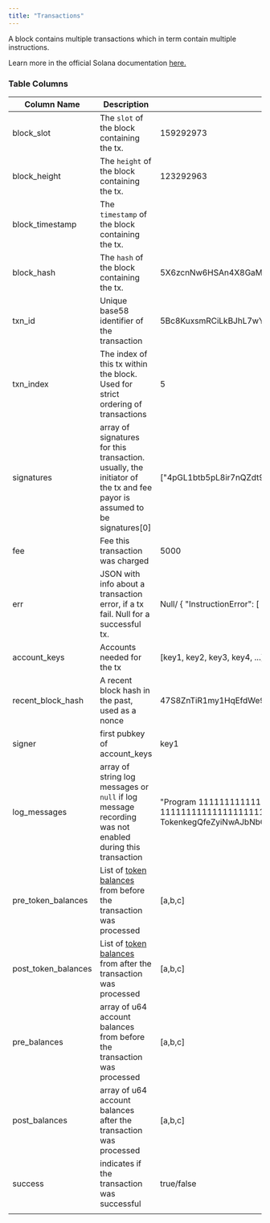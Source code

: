 ```yaml
---
title: "Transactions"
---
```


A block contains multiple transactions which in term contain multiple instructions.

Learn more in the official Solana documentation [here.](https://docs.solana.com/developing/programming-model/transactions)

### Table Columns

| Column Name           | Description                                                                                                                                         | Example                                                                                                                                                                                                                    |
| --------------------- | --------------------------------------------------------------------------------------------------------------------------------------------------- | -------------------------------------------------------------------------------------------------------------------------------------------------------------------------------------------------------------------------- |
| block\_slot           | The `slot` of the block containing the tx.                                                                                                          | 159292973                                                                                                                                                                                                                  |
| block\_height         | The `height` of the block containing the tx.                                                                                                        | 123292963                                                                                                                                                                                                                  |
| block\_timestamp      | The `timestamp` of the block containing the tx.                                                                                                     |                                                                                                                                                                                                                            |
| block\_hash           | The `hash` of the block containing the tx.                                                                                                          | 5X6zcnNw6HSAn4X8GaMnzBp8JnWPcNHoAThFwFN1oeph                                                                                                                                                                               |
| txn\_id               | Unique base58 identifier of the transaction                                                                                                         | 5Bc8KuxsmRCiLkBJhL7wYuTsawUiux2enj4xYr7FsPG7eUxVoCPKwqj9LcCAvTztA2drUJghUBTqo8C62qpRMM4H                                                                                                                                   |
| txn\_index            | The index of this tx within the block. Used for strict ordering of transactions                                                                     | 5                                                                                                                                                                                                                          |
| signatures            | array of signatures for this transaction. usually, the initiator of the tx and fee payor is assumed to be signatures\[0]                            | \["4pGL1btb5pL8ir7nQZdt9uxpkaFTi8aUHRigo2QA1MMgXwb2SzLumGkoy7TLfo6Dv6zvaMj7yjBYxv2TU3wxzBRY"]                                                                                                                              |
| fee                   | Fee this transaction was charged                                                                                                                    | 5000                                                                                                                                                                                                                       |
| err                   | JSON with info about a transaction error, if a tx fail. Null for a successful tx.                                                                   | Null/ \{ "InstructionError": \[ 0, "InvalidArgument" ] }                                                                                                                                                                   |
| account\_keys         | Accounts needed for the tx                                                                                                                          | \[key1, key2, key3, key4, ...]                                                                                                                                                                                             |
| recent\_block\_hash   | A recent block hash in the past, used as a nonce                                                                                                    | 47S8ZnTiR1my1HqEfdWe9f9XqThW6svjqUwXF5N2ZBBk                                                                                                                                                                               |
| signer                | first pubkey of account\_keys                                                                                                                       | key1                                                                                                                                                                                                                       |
| log\_messages         | array of string log messages or `null` if log message recording was not enabled during this transaction                                             | "Program 11111111111111111111111111111111 invoke \[1]", "Program 11111111111111111111111111111111 success", "Program TokenkegQfeZyiNwAJbNbGKPFXCWuBvf9Ss623VQ5DA invoke \[1]", "Program log: Instruction: InitializeMint", |
| pre\_token\_balances  | List of [token balances](https://docs.solana.com/developing/clients/jsonrpc-api#token-balances-structure) from before the transaction was processed | \[a,b,c]                                                                                                                                                                                                                   |
| post\_token\_balances | List of [token balances](https://docs.solana.com/developing/clients/jsonrpc-api#token-balances-structure) from after the transaction was processed  | \[a,b,c]                                                                                                                                                                                                                   |
| pre\_balances         | array of u64 account balances from before the transaction was processed                                                                             | \[a,b,c]                                                                                                                                                                                                                   |
| post\_balances        | array of u64 account balances after the transaction was processed                                                                                   | \[a,b,c]                                                                                                                                                                                                                   |
| success               | indicates if the transaction was successful                                                                                                         | true/false                                                                                                                                                                                                                 |
|                       |                                                                                                                                                     |                                                                                                                                                                                                                            |

### 


